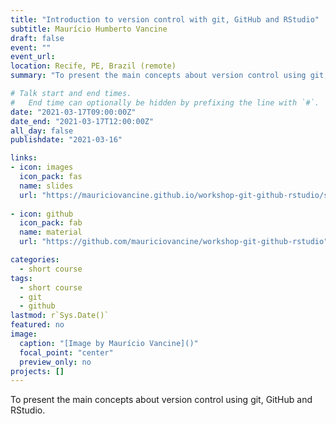 ```yaml
---
title: "Introduction to version control with git, GitHub and RStudio"
subtitle: Maurício Humberto Vancine
draft: false
event: ""
event_url: 
location: Recife, PE, Brazil (remote)
summary: "To present the main concepts about version control using git, GitHub and RStudio"

# Talk start and end times.
#   End time can optionally be hidden by prefixing the line with `#`.
date: "2021-03-17T09:00:00Z"
date_end: "2021-03-17T12:00:00Z"
all_day: false
publishdate: "2021-03-16"

links:
- icon: images
  icon_pack: fas
  name: slides
  url: "https://mauriciovancine.github.io/workshop-git-github-rstudio/slides/pres_short_course_git_github_rstudio.html"
  
- icon: github
  icon_pack: fab
  name: material
  url: "https://github.com/mauriciovancine/workshop-git-github-rstudio"

categories:
  - short course
tags:
  - short course
  - git
  - github
lastmod: r`Sys.Date()`
featured: no
image:
  caption: "[Image by Maurício Vancine]()"
  focal_point: "center"
  preview_only: no
projects: []
---
```


To present the main concepts about version control using git, GitHub and RStudio.